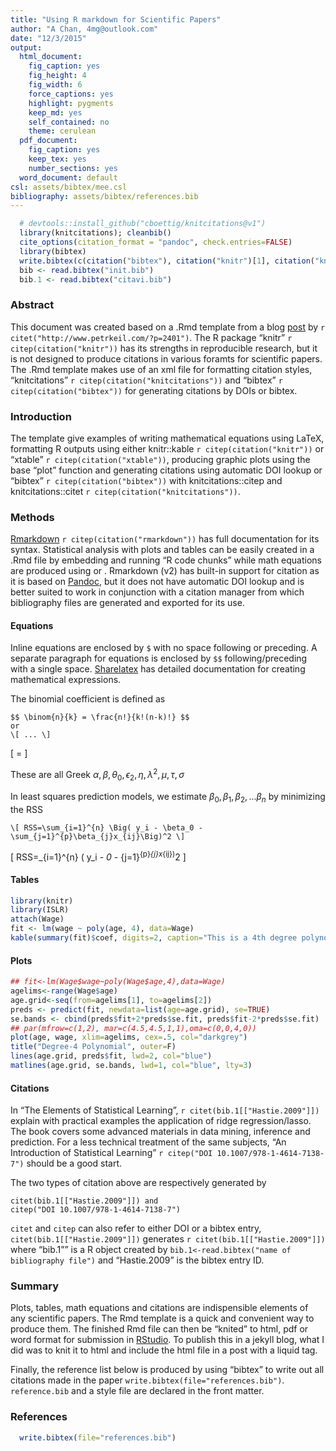 ```yaml
---
title: "Using R markdown for Scientific Papers"
author: "A Chan, 4mg@outlook.com"
date: "12/3/2015"
output:
  html_document:
    fig_caption: yes
    fig_height: 4
    fig_width: 6
    force_captions: yes
    highlight: pygments
    keep_md: yes
    self_contained: no
    theme: cerulean
  pdf_document:
    fig_caption: yes
    keep_tex: yes
    number_sections: yes
  word_document: default
csl: assets/bibtex/mee.csl
bibliography: assets/bibtex/references.bib
---
```


```r
  # devtools::install_github("cboettig/knitcitations@v1")
  library(knitcitations); cleanbib()
  cite_options(citation_format = "pandoc", check.entries=FALSE)
  library(bibtex)
  write.bibtex(c(citation("bibtex"), citation("knitr")[1], citation("knitcitations"), citation("xtable"), citation("RefManageR"), citation("rmarkdown")), file="init.bib")
  bib <- read.bibtex("init.bib")
  bib.1 <- read.bibtex("citavi.bib")
```

### Abstract

This document was created based on a .Rmd template from a blog [post](http://www.petrkeil.com/?p=2401> "Simple Rmd Template") by `r citet("http://www.petrkeil.com/?p=2401")`. The R package "knitr" `r citep(citation("knitr"))` has its strengths in reproducible research, but it is not designed to produce citations in various foramts for scientific papers. The .Rmd template makes use of an xml file for formatting citation styles, "knitcitations" `r citep(citation("knitcitations"))` and "bibtex" `r citep(citation("bibtex"))` for generating citations by DOIs or bibtex.

### Introduction

The template give examples of writing mathematical equations using LaTeX, formatting R outputs using either knitr::kable `r citep(citation("knitr"))` or "xtable" `r citep(citation("xtable"))`, producing graphic plots using the base "plot" function and generating citations using automatic DOI lookup or "bibtex" `r citep(citation("bibtex"))` with knitcitations::citep and knitcitations::citet `r citep(citation("knitcitations"))`.

### Methods

[Rmarkdown](http://rmarkdown.rstudio.com/authoring_pandoc_markdown.html "Rmarkdown Syntax") `r citep(citation("rmarkdown"))` has full documentation for its syntax. Statistical analysis with plots and tables can be easily created in a .Rmd file by embedding and running "R code chunks" while math equations are produced using \TeX or \LaTeX. Rmarkdown (v2) has built-in support for citation as it is based on [Pandoc](http://johnmacfarlane.net/pandoc/ "Pandoc Document Converter"), but it does not have automatic DOI lookup and is better suited to work in conjunction with a citation manager from which bibliography files are generated and exported for its use.

#### Equations

Inline equations are enclosed by `$` with no space following or preceding. A separate paragraph for equations is enclosed by `$$` following/preceding with a single space. [Sharelatex](https://www.sharelatex.com/learn/Mathematical_expressions "Math Expression (ShareLaTex)") has detailed documentation for creating mathematical expressions.

The binomial coefficient is defined as

```
$$ \binom{n}{k} = \frac{n!}{k!(n-k)!} $$
or
\[ ... \]
```

\[ \binom{n}{k} = \frac{n!}{k!(n-k)!} \]

These are all Greek $\alpha, \beta, \theta_0, \epsilon_2, \eta, \lambda^2, \mu, \tau, \sigma$

In least squares prediction models, we estimate $\beta_0, \beta_1, \beta_2, ...\beta_n$ by minimizing the RSS

```
\[ RSS=\sum_{i=1}^{n} \Big( y_i - \beta_0 - \sum_{j=1}^{p}\beta_{j}x_{ij}\Big)^2 \]
```

\[ RSS=\sum_{i=1}^{n} \Big( y_i - \beta_0 - \sum_{j=1}^{p}\beta_{j}x_{ij}\Big)^2 \]

#### Tables

```r
library(knitr)
library(ISLR)
attach(Wage)
fit <- lm(wage ~ poly(age, 4), data=Wage)
kable(summary(fit)$coef, digits=2, caption="This is a 4th degree polynomial. Coef output knitr::kable")
```

#### Plots

```r
## fit<-lm(Wage$wage~poly(Wage$age,4),data=Wage)
agelims<-range(Wage$age)
age.grid<-seq(from=agelims[1], to=agelims[2])
preds <- predict(fit, newdata=list(age=age.grid), se=TRUE)
se.bands <- cbind(preds$fit+2*preds$se.fit, preds$fit-2*preds$se.fit)
## par(mfrow=c(1,2), mar=c(4.5,4.5,1,1),oma=c(0,0,4,0))
plot(age, wage, xlim=agelims, cex=.5, col="darkgrey")
title("Degree-4 Polynomial", outer=F)
lines(age.grid, preds$fit, lwd=2, col="blue")
matlines(age.grid, se.bands, lwd=1, col="blue", lty=3)
```


#### Citations

In "The Elements of Statistical Learning", `r citet(bib.1[["Hastie.2009"]])` explain with practical examples the application of ridge regression/lasso. The book covers some advanced materials in data mining, inference and prediction. For a less technical treatment of the same subjects, "An Introduction of Statistical Learning" `r citep("DOI 10.1007/978-1-4614-7138-7")` should be a good start. 

The two types of citation above are respectively generated by

```
citet(bib.1[["Hastie.2009"]]) and
citep("DOI 10.1007/978-1-4614-7138-7")
```

`citet` and `citep` can also refer to either DOI or a bibtex entry, `citet(bib.1[["Hastie.2009"]])` generates `r citet(bib.1[["Hastie.2009"]])` where "bib.1"" is a R object created by `bib.1<-read.bibtex("name of bibliography file")` and "Hastie.2009" is the bibtex entry ID.

### Summary

Plots, tables, math equations and citations are indispensible elements of any scientific papers. The Rmd template is a quick and convenient way to produce them. The finished Rmd file can then be "knited" to html, pdf or word format for submission in [RStudio](http://www.rstudio.com/ "RStudio"). To publish this in a jekyll blog, what I did was to knit it to html and include the html file in a post with a liquid tag. 

Finally, the reference list below is produced by using "bibtex" to write out all citations made in the paper `write.bibtex(file="references.bib")`. `reference.bib` and a style file are declared in the front matter.

### References

```r
  write.bibtex(file="references.bib")
```
